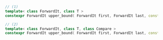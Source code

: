 ```cpp
// (1)
template< class ForwardIt, class T >
constexpr ForwardIt upper_bound( ForwardIt first, ForwardIt last, const T& value );

// (2)
template< class ForwardIt, class T, class Compare >
constexpr ForwardIt upper_bound( ForwardIt first, ForwardIt last, const T& value, Compare comp );
```
